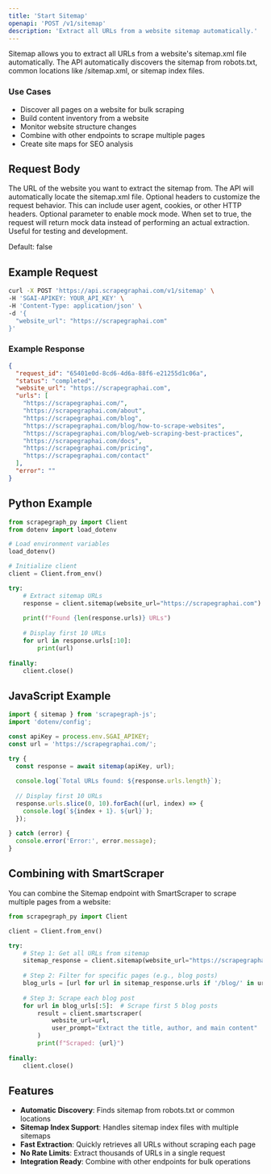 ```yaml
---
title: 'Start Sitemap'
openapi: 'POST /v1/sitemap'
description: 'Extract all URLs from a website sitemap automatically.'
---
```


Sitemap allows you to extract all URLs from a website's sitemap.xml file automatically. The API automatically discovers the sitemap from robots.txt, common locations like /sitemap.xml, or sitemap index files.

### Use Cases
- Discover all pages on a website for bulk scraping
- Build content inventory from a website
- Monitor website structure changes
- Combine with other endpoints to scrape multiple pages
- Create site maps for SEO analysis

## Request Body

<ParamField body="website_url" type="string" required>
  The URL of the website you want to extract the sitemap from. The API will automatically locate the sitemap.xml file.
</ParamField>

<ParamField body="headers" type="object">
  Optional headers to customize the request behavior. This can include user agent, cookies, or other HTTP headers.
</ParamField>

<ParamField body="mock" type="boolean">
  Optional parameter to enable mock mode. When set to true, the request will return mock data instead of performing an actual extraction. Useful for testing and development.
  
  Default: false
</ParamField>

## Example Request

```bash
curl -X POST 'https://api.scrapegraphai.com/v1/sitemap' \
-H 'SGAI-APIKEY: YOUR_API_KEY' \
-H 'Content-Type: application/json' \
-d '{
  "website_url": "https://scrapegraphai.com"
}'
```

### Example Response

```json
{
  "request_id": "65401e0d-8cd6-4d6a-88f6-e21255d1c06a",
  "status": "completed",
  "website_url": "https://scrapegraphai.com",
  "urls": [
    "https://scrapegraphai.com/",
    "https://scrapegraphai.com/about",
    "https://scrapegraphai.com/blog",
    "https://scrapegraphai.com/blog/how-to-scrape-websites",
    "https://scrapegraphai.com/blog/web-scraping-best-practices",
    "https://scrapegraphai.com/docs",
    "https://scrapegraphai.com/pricing",
    "https://scrapegraphai.com/contact"
  ],
  "error": ""
}
```

## Python Example

```python
from scrapegraph_py import Client
from dotenv import load_dotenv

# Load environment variables
load_dotenv()

# Initialize client
client = Client.from_env()

try:
    # Extract sitemap URLs
    response = client.sitemap(website_url="https://scrapegraphai.com")
    
    print(f"Found {len(response.urls)} URLs")
    
    # Display first 10 URLs
    for url in response.urls[:10]:
        print(url)
        
finally:
    client.close()
```

## JavaScript Example

```javascript
import { sitemap } from 'scrapegraph-js';
import 'dotenv/config';

const apiKey = process.env.SGAI_APIKEY;
const url = 'https://scrapegraphai.com/';

try {
  const response = await sitemap(apiKey, url);
  
  console.log(`Total URLs found: ${response.urls.length}`);
  
  // Display first 10 URLs
  response.urls.slice(0, 10).forEach((url, index) => {
    console.log(`${index + 1}. ${url}`);
  });
  
} catch (error) {
  console.error('Error:', error.message);
}
```

## Combining with SmartScraper

You can combine the Sitemap endpoint with SmartScraper to scrape multiple pages from a website:

```python
from scrapegraph_py import Client

client = Client.from_env()

try:
    # Step 1: Get all URLs from sitemap
    sitemap_response = client.sitemap(website_url="https://scrapegraphai.com")
    
    # Step 2: Filter for specific pages (e.g., blog posts)
    blog_urls = [url for url in sitemap_response.urls if '/blog/' in url]
    
    # Step 3: Scrape each blog post
    for url in blog_urls[:5]:  # Scrape first 5 blog posts
        result = client.smartscraper(
            website_url=url,
            user_prompt="Extract the title, author, and main content"
        )
        print(f"Scraped: {url}")
        
finally:
    client.close()
```

## Features

- **Automatic Discovery**: Finds sitemap from robots.txt or common locations
- **Sitemap Index Support**: Handles sitemap index files with multiple sitemaps
- **Fast Extraction**: Quickly retrieves all URLs without scraping each page
- **No Rate Limits**: Extract thousands of URLs in a single request
- **Integration Ready**: Combine with other endpoints for bulk operations
